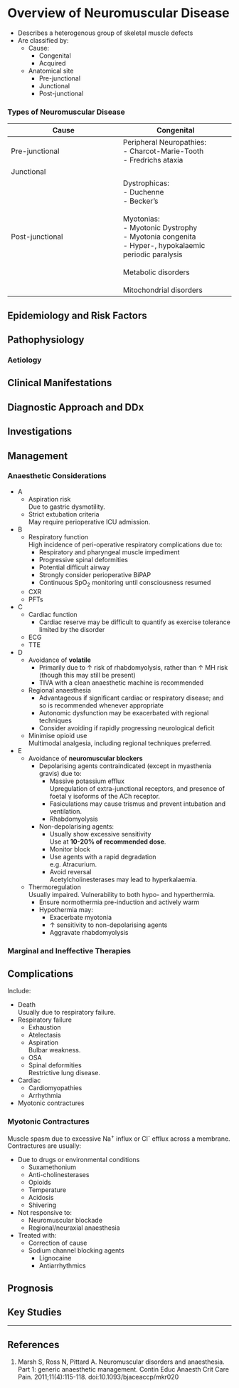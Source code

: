 # Overview of Neuromuscular Disease

* Describes a heterogenous group of skeletal muscle defects
* Are classified by:
	* Cause:
		* Congenital
		* Acquired
	* Anatomical site
		* Pre-junctional
		* Junctional
		* Post-junctional

### Types of Neuromuscular Disease


|Cause|Congenital|Acquired|
|--|--|
|Pre-junctional|Peripheral Neuropathies:<br>- Charcot-Marie-Tooth<br>- Fredrichs ataxia|- Motor neurone disease<br>- MS<br>- GBS<br>- Diabetic neuropathy|
|Junctional||- MG<br>- Eaton-Lambert Syndome|
|Post-junctional|Dystrophicas:<br>- Duchenne<br>- Becker's<br><br>Myotonias:<br>- Myotonic Dystrophy<br>- Myotonia congenita<br>- Hyper-, hypokalaemic periodic paralysis<br><br>Metabolic disorders<br><br>Mitochondrial disorders|- Inflammatory myopathies<br>- Critical illness myopathy|





## Epidemiology and Risk Factors

## Pathophysiology

### Aetiology




## Clinical Manifestations

## Diagnostic Approach and DDx

## Investigations

## Management

### Anaesthetic Considerations

* A
	* Aspiration risk  
	Due to gastric dysmotility.
	* Strict extubation criteria  
	May require perioperative ICU admission.
* B
	* Respiratory function  
	High incidence of peri-operative respiratory complications due to:
		* Respiratory and pharyngeal muscle impediment
		* Progressive spinal deformities
		* Potential difficult airway
		* Strongly consider perioperative BiPAP
		* Continuous SpO~2~ monitoring until consciousness resumed
	* CXR
	* PFTs
* C
	* Cardiac function
		* Cardiac reserve may be difficult to quantify as exercise tolerance limited by the disorder
	* ECG
	* TTE
* D
	* Avoidance of **volatile**
		* Primarily due to ↑ risk of rhabdomyolysis, rather than ↑ MH risk (though this may still be present)
		* TIVA with a clean anaesthetic machine is recommended
	* Regional anaesthesia
		* Advantageous if significant cardiac or respiratory disease; and so is recommended whenever appropriate
		* Autonomic dysfunction may be exacerbated with regional techniques
		* Consider avoiding if rapidly progressing neurological deficit
	* Minimise opioid use  
	Multimodal analgesia, including regional techniques preferred.
* E
	* Avoidance of **neuromuscular blockers**
		* Depolarising agents contraindicated (except in myasthenia gravis) due to:
			* Massive potassium efflux  
			Upregulation of extra-junctional receptors, and presence of foetal γ isoforms of the ACh receptor.
			* Fasiculations may cause trismus and prevent intubation and ventilation.
			* Rhabdomyolysis
		* Non-depolarising agents:
			* Usually show excessive sensitivity  
			Use at **10-20% of recommended dose**.
			* Monitor block
			* Use agents with a rapid degradation  
			e.g. Atracurium.
			* Avoid reversal  
			Acetylcholinesterases may lead to hyperkalaemia.
	* Thermoregulation  
	Usually impaired. Vulnerability to both hypo- and hyperthermia.
		* Ensure normothermia pre-induction and actively warm
		* Hypothermia may:
			* Exacerbate myotonia
			* ↑ sensitivity to non-depolarising agents
			* Aggravate rhabdomyolysis

### Marginal and Ineffective Therapies

## Complications

Include:

* Death  
Usually due to respiratory failure.
* Respiratory failure
	* Exhaustion
	* Atelectasis
	* Aspiration  
	Bulbar weakness.
	* OSA
	* Spinal deformities  
	Restrictive lung disease.
* Cardiac
	* Cardiomyopathies
	* Arrhythmia
* Myotonic contractures


### Myotonic Contractures  

Muscle spasm due to excessive Na^+^ influx or Cl^-^ efflux across a membrane. Contractures are usually:

* Due to drugs or environmental conditions
	* Suxamethonium
	* Anti-cholinesterases
	* Opioids
	* Temperature
	* Acidosis
	* Shivering
* Not responsive to:
	* Neuromuscular blockade
	* Regional/neuraxial anaesthesia
* Treated with:
	* Correction of cause
	* Sodium channel blocking agents
		* Lignocaine
		* Antiarrhythmics


## Prognosis

## Key Studies


---

## References

1. Marsh S, Ross N, Pittard A. Neuromuscular disorders and anaesthesia. Part 1: generic anaesthetic management. Contin Educ Anaesth Crit Care Pain. 2011;11(4):115-118. doi:10.1093/bjaceaccp/mkr020
